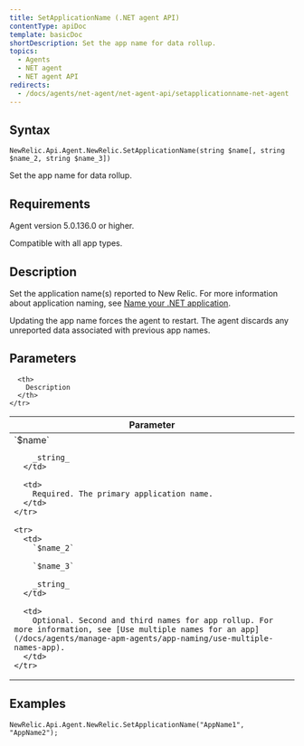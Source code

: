```yaml
---
title: SetApplicationName (.NET agent API)
contentType: apiDoc
template: basicDoc
shortDescription: Set the app name for data rollup.
topics:
  - Agents
  - NET agent
  - NET agent API
redirects:
  - /docs/agents/net-agent/net-agent-api/setapplicationname-net-agent
---
```


## Syntax

```
NewRelic.Api.Agent.NewRelic.SetApplicationName(string $name[, string $name_2, string $name_3])
```

Set the app name for data rollup.

## Requirements

Agent version 5.0.136.0 or higher.

Compatible with all app types.

## Description

Set the application name(s) reported to New Relic. For more information about application naming, see [Name your .NET application](/docs/agents/net-agent/installation-configuration/name-your-net-application).

<Callout variant="important">
  Updating the app name forces the agent to restart. The agent discards any unreported data associated with previous app names.
</Callout>

## Parameters

<Table>
  <thead>
    <tr>
      <th width="25%">
        Parameter
      </th>

      <th>
        Description
      </th>
    </tr>
  </thead>

  <tbody>
    <tr>
      <td>
        `$name`

        _string_
      </td>

      <td>
        Required. The primary application name.
      </td>
    </tr>

    <tr>
      <td>
        `$name_2`

        `$name_3`

        _string_
      </td>

      <td>
        Optional. Second and third names for app rollup. For more information, see [Use multiple names for an app](/docs/agents/manage-apm-agents/app-naming/use-multiple-names-app).
      </td>
    </tr>
  </tbody>
</Table>

## Examples

```
NewRelic.Api.Agent.NewRelic.SetApplicationName("AppName1", "AppName2");
```
